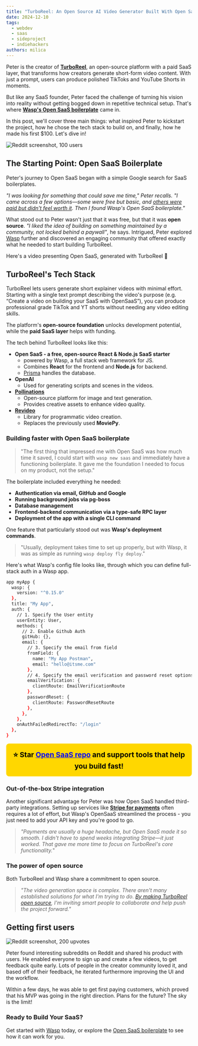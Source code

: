 ```yaml
---
title: "TurboReel: An Open Source AI Video Generator Built With Open SaaS"
date: 2024-12-10
tags:
  - webdev
  - saas
  - sideproject
  - indiehackers
authors: milica
---
```


Peter is the creator of [**TurboReel**](https://turboreelgpt.tech/), an open-source platform with a paid SaaS layer, that transforms how creators generate short-form video content. With just a prompt, users can produce polished TikToks and YouTube Shorts in moments.

But like any SaaS founder, Peter faced the challenge of turning his vision into reality without getting bogged down in repetitive technical setup. That's where [**Wasp's Open SaaS boilerplate**](https://opensaas.sh/) came in.

In this post, we'll cover three main things: what inspired Peter to kickstart the project, how he chose the tech stack to build on, and finally, how he made his first $100. Let's dive in!

<Image src={reddit100Users} alt="Reddit screenshot, 100 users" loading="lazy" />

## The Starting Point: Open SaaS Boilerplate

Peter's journey to Open SaaS began with a simple Google search for SaaS boilerplates. 

*"I was looking for something that could save me time," Peter recalls. "I came across a few options—some were free but basic, and [others were paid but didn't feel worth it](https://docs.opensaas.sh/blog/2024-12-04-open-source-saas-boilerplate-vs-paid/). Then I found Wasp's Open SaaS boilerplate."*

What stood out to Peter wasn't just that it was free, but that it was **open source**. *"I liked the idea of building on something maintained by a community, not locked behind a paywall"*, he says. Intrigued, Peter explored [Wasp](https://wasp.sh/) further and discovered an engaging community that offered exactly what he needed to start building TurboReel.

Here's a video presenting Open SaaS, generated with TurboReel 🐝

<VideoPlayer src={opensaas} lgWidth="45%" />

## TurboReel's Tech Stack

TurboReel lets users generate short explainer videos with minimal effort. Starting with a single text prompt describing the video's purpose (e.g. “Create a video on building your SaaS with OpenSaaS”), you can produce professional grade TikTok and YT shorts without needing any video editing skills.

<VideoPlayer src={studioInterface} lgWidth="100%" />

The platform's **open-source foundation** unlocks development potential, while the **paid SaaS layer** helps with funding. 

The tech behind TurboReel looks like this:

- **Open SaaS - a free, open-source React & Node.js SaaS starter**
    - powered by Wasp, a full stack web framework for JS.
    - Combines **React** for the frontend and **Node.js** for backend.
    - [Prisma](https://www.prisma.io/) handles the database.
- **OpenAI**
    - Used for generating scripts and scenes in the videos.
- [**Pollinations**](https://pollinations.ai/)
    - Open-source platform for image and text generation.
    - Provides creative assets to enhance video quality.
- [**Revideo**](https://re.video/)
    - Library for programmatic video creation.
    - Replaces the previously used **MoviePy**.

### Building faster with Open SaaS boilerplate

> "The first thing that impressed me with Open SaaS was how much time it saved, I could start with `wasp new saas` and immediately have a functioning boilerplate. It gave me the foundation I needed to focus on my product, not the setup."

The boilerplate included everything he needed:

- **Authentication via email, GitHub and Google**
- **Running background jobs via pg-boss**
- **Database management**
- **Frontend-backend communication via a type-safe RPC layer**
- **Deployment of the app with a single CLI command**

One feature that particularly stood out was **Wasp's deployment commands**. 

> "Usually, deployment takes time to set up properly, but with Wasp, it was as simple as running `wasp deploy fly deploy`."


Here's what Wasp's config file looks like, through which you can define full-stack auth in a Wasp app.

```bash
app myApp {
  wasp: {
    version: "^0.15.0"
  },
  title: "My App",
  auth: {
    // 1. Specify the User entity
    userEntity: User,
    methods: {
      // 2. Enable Github Auth
      gitHub: {},
      email: {
        // 3. Specify the email from field
        fromField: {
          name: "My App Postman",
          email: "hello@itsme.com"
        },
        // 4. Specify the email verification and password reset options
        emailVerification: {
          clientRoute: EmailVerificationRoute
        },
        passwordReset: {
          clientRoute: PasswordResetRoute
        },
      },
    },
    onAuthFailedRedirectTo: "/login"
  },
}
```

<div style="background-color: #FFD700; padding: 1rem; text-align: center; font-size: 1.2rem; font-weight: bold; border-radius: 8px; color: black;">
  ⭐️ Star <a href="https://github.com/wasp-lang/open-saas" style="color: #0000FF; text-decoration: underline;">Open SaaS repo</a> and support tools that help you build fast!
</div>

### Out-of-the-box Stripe integration

Another significant advantage for Peter was how Open SaaS handled third-party integrations. Setting up services like [**Stripe for payments**](https://docs.opensaas.sh/guides/payments-integration/) often requires a lot of effort, but Wasp's OpenSaaS streamlined the process - you just need to add your API key and you're good to go.

> *"Payments are usually a huge headache, but Open SaaS made it so smooth. I didn't have to spend weeks integrating Stripe—it just worked. That gave me more time to focus on TurboReel's core functionality.*"


### The power of open source

Both TurboReel and Wasp share a commitment to open source. 

> *"The video generation space is complex. There aren't many established solutions for what I'm trying to do. [By making TurboReel open source](https://github.com/TurboReel), I'm inviting smart people to collaborate and help push the project forward."*


## Getting first users

<Image src={reddit200Upvotes} alt="Reddit screenshot, 200 upvotes" loading="lazy" />

Peter found interesting subreddits on Reddit and shared his product with users. He enabled everyone to sign up and create a few videos, to get feedback quite early. Lots of people in the creator community loved it, and based off of their feedback, he iterated furthermore improving the UI and the workflow. 

Within a few days, he was able to get first paying customers, which proved that his MVP was going in the right direction. Plans for the future? The sky is the limit!

### Ready to Build Your SaaS?

Get started with [Wasp](https://wasp.sh/) today, or explore the [Open SaaS boilerplate](https://opensaas.sh/) to see how it can work for you.